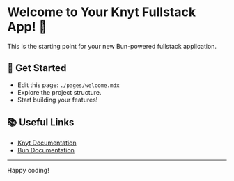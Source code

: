 
# Welcome to Your Knyt Fullstack App! 🎉

This is the starting point for your new Bun-powered fullstack application.

> <Counter />

## 🚀 Get Started

- Edit this page: `./pages/welcome.mdx`
- Explore the project structure.
- Start building your features!

## 📚 Useful Links

- [Knyt Documentation](https://knyt.dev/docs)
- [Bun Documentation](https://bun.sh/docs)

---

Happy coding!
